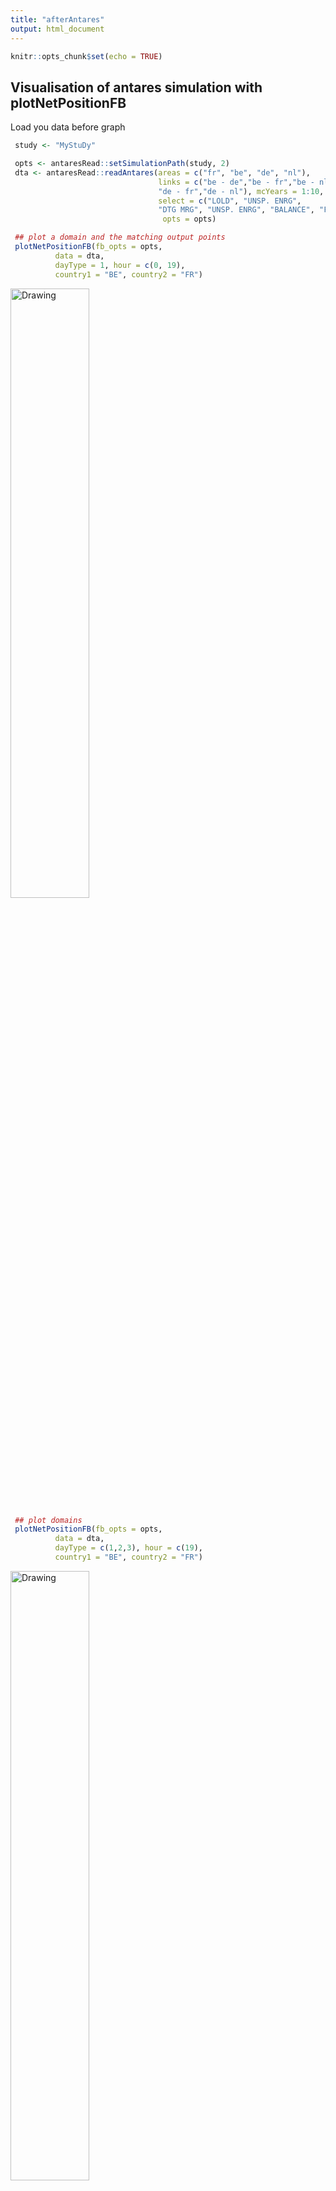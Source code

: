 ```yaml
---
title: "afterAntares"
output: html_document
---
```


```r
knitr::opts_chunk$set(echo = TRUE)
```

## Visualisation of antares simulation with plotNetPositionFB

Load you data before graph

```r
 study <- "MyStuDy"

 opts <- antaresRead::setSimulationPath(study, 2)
 dta <- antaresRead::readAntares(areas = c("fr", "be", "de", "nl"),
                                 links = c("be - de","be - fr","be - nl",
                                 "de - fr","de - nl"), mcYears = 1:10,
                                 select = c("LOLD", "UNSP. ENRG",
                                 "DTG MRG", "UNSP. ENRG", "BALANCE", "FLOW LIN."),
                                  opts = opts)
```
 
```r

 ## plot a domain and the matching output points
 plotNetPositionFB(fb_opts = opts,
          data = dta,
          dayType = 1, hour = c(0, 19),
          country1 = "BE", country2 = "FR")
```

<img src="GraphAfterAntaresSim.png" alt="Drawing" style="width: 50%; height: 50%">


```r
 ## plot domains
 plotNetPositionFB(fb_opts = opts,
          data = dta,
          dayType = c(1,2,3), hour = c(19),
          country1 = "BE", country2 = "FR")
```

<img src="GraphAfterAntaresSim2.png" alt="Drawing" style="width: 50%; height: 50%">


#####When you select somes raws, you must select all areas for a given timestep
```r
 ##An exemple of authorized filter :
 idC <- c(antaresRead::getIdCols(dta$areas))
 idC <- idC[idC!="area"]
 LOLD <- dta$areas[,lapply(.SD, sum), by = idC, .SDcols = "LOLD"]
 LOLD <- LOLD[LOLD!=0]
 LOLD[,LOLD := NULL]
 #Here merge is used for filter data
 dta$areas <- merge(dta$areas, LOLD, by =  idC)
 ##End filter

```


#####Use dayType = "all" and filteringEmptyDomains = TRUE
```r
 ## plot domains
 plotNetPositionFB(fb_opts = opts,
          data = dta,
          dayType = "all", hour = c(19),
          country1 = "BE", country2 = "FR", filteringEmptyDomains = TRUE)
```
<img src="GraphAfterAntaresSim3.png" alt="Drawing" style="width: 50%; height: 50%">



#adqPatch
```r

 study <- "MyStuDy"
 opts <- antaresRead::setSimulationPath(study, 2)
 dta <- adqPatch()
```

You can use strategic_reserve_de and strategic_reserve_be to add strategic margin. 


#####Visualisation of adqPatch points
```r

 ## plot a domain and the matching output points
 plotNetPositionFB(fb_opts = opts,
          data = dta,
          dayType = 1, hour = c(0, 19),
          country1 = "BE", country2 = "FR")
```

<img src="GraphAfterAntaresSim4.png" alt="Drawing" style="width: 50%; height: 50%">


#####Visualisation of adqPatch points only on timesteps concerned by adqPatch, points are values before adqPatch and triangle are values after adqPatch.
```r
 ##An exemple of authorized filter :
 idC <- c(antaresRead::getIdCols(dta$areas))
 idC <- idC[idC!="area"]
 LOLD <- dta$areas[,lapply(.SD, sum), by = idC, .SDcols = "LOLD"]
 LOLD <- LOLD[LOLD!=0]
 LOLD[,LOLD := NULL]
 #Here merge is used for filter data
 dta$areas <- merge(dta$areas, LOLD, by =  idC)
 ##End filter
 ## plot a domain and the matching output points
 plotNetPositionFB(fb_opts = opts,
          data = dta,
          dayType = c(5,6,7), hour = c(19),
          country1 = "BE", country2 = "FR")
```

<img src="GraphAfterAntaresSim5.png" alt="Drawing" style="width: 50%; height: 50%">



#runAppPosition

#####All arguments of plotNetPositionFB function are included in a shiny app
```r
runAppPosition(dta)
```
<img src="GraphAfterAntaresSim6.png" alt="Drawing" style="width: 50%; height: 50%">



#adqPatch in h5 file : adqH5
```r
##Opts defind on txt files
opts <- antaresRead::setSimulationPath("MyStuDy",2)

##Write h5 study
antaresRead::writeAntaresH5()

##Do a setSimulationPath on h5 file
opts <- antaresRead::setSimulationPath("MyNewStudy",1)

##Use for user folder, you cal also use setFlowbasedPath
fb_opts = antaresRead::setSimulationPath("MyOldStudy", 2)

##Compute adq on H5 file
adqH5(opts, fb_opts)

##Set alias for an easy read
setAlias("adqPatch", "Alias for adqPatch", c("LOLD_ADQPatch",
                                             "UNSP. ENRG_ADQPatch", "DTG MRG_ADQPatch",
                                             "UNSP. ENRG_ADQPatch", "BALANCE_ADQPatch",
                                             "FLOW LIN._ADQPatch",
                                             "areas", "links"))

##Read with alias
readAntares(select = "adqPatch", opts = opts, mcYears = 1)

##Plot/apps works like no-h5
```

#addNetPosition
```r
opts <- antaresRead::setSimulationPath("MyStuDy", 2)
data <- readAntares(area = "all", links = "all", mcYears = 1)

##Add net position for CWE
data <- addNetPosition(data, opts, adq = FALSE)

##Add net position for CWE+AT
data <- addNetPosition(data, opts, adq = FALSE,
 inAreas = c("be", "de", "fr", "nl", "at"), newName = "_CWEAt")
```


#addTypicalDayId
```r

 antaresRead::setSimulationPath("MyStuDy", 1)
 data <- readAntares(areas = "all", links = "all", clusters = "all" ,mcYears = 1:10)
 data <- addTypicalDayId(data)
```